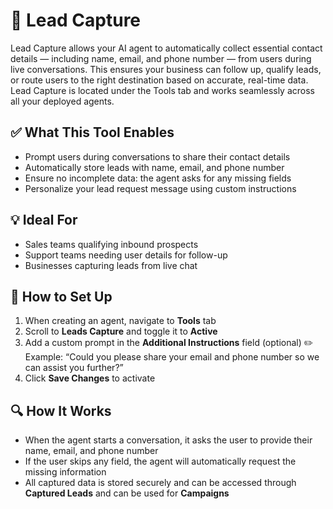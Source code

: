 # 📇 Lead Capture

Lead Capture allows your AI agent to automatically collect essential contact details — including name, email, and phone number — from users during live conversations. This ensures your business can follow up, qualify leads, or route users to the right destination based on accurate, real-time data.
Lead Capture is located under the Tools tab and works seamlessly across all your deployed agents.

## ✅ What This Tool Enables

- Prompt users during conversations to share their contact details
- Automatically store leads with name, email, and phone number
- Ensure no incomplete data: the agent asks for any missing fields
- Personalize your lead request message using custom instructions

## 💡 Ideal For

- Sales teams qualifying inbound prospects
- Support teams needing user details for follow-up
- Businesses capturing leads from live chat

## 🔧 How to Set Up

1. When creating an agent, navigate to **Tools** tab
2. Scroll to **Leads Capture** and toggle it to **Active**
3. Add a custom prompt in the **Additional Instructions** field (optional)
✏️ Example: “Could you please share your email and phone number so we can assist you further?”
4. Click **Save Changes** to activate

## 🔍 How It Works

 - When the agent starts a conversation, it asks the user to provide their name, email, and phone number
 - If the user skips any field, the agent will automatically request the missing information
 - All captured data is stored securely and can be accessed through **Captured Leads** and can be used for **Campaigns**

